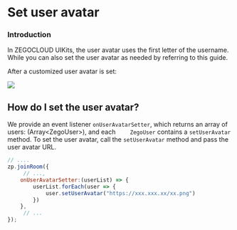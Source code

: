 # Set user avatar

### Introduction


In ZEGOCLOUD UIKits, the user avatar uses the first letter of the username. While you can also set the user avatar as needed by referring to this guide.

After a customized user avatar is set:

<Frame width="512" height="auto" caption="">
  <img src="https://doc-media.zego.im/sdk-doc/Pics/Prebuilt_Web/setAvatar.png" />
</Frame>

## How do I set the user avatar? 

We provide an event listener `onUserAvatarSetter`, which returns an array of users: (Array\<ZegoUser\>), and each `    ZegoUser` contains a `setUserAvatar` method. 
To set the user avatar, call the `setUserAvatar` method and pass the user avatar URL.

```js
// ....
zp.joinRoom({
     // ...,
    onUserAvatarSetter:(userList) => {
        userList.forEach(user => {
            user.setUserAvatar("https://xxx.xxx.xx/xx.png")
        })
    }, 
     // ...
});
```
